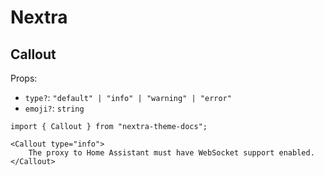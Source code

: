 # Nextra

## Callout

Props:

- `type?`: `"default" | "info" | "warning" | "error"`
- `emoji?`: `string`

```mdx
import { Callout } from "nextra-theme-docs";

<Callout type="info">
	The proxy to Home Assistant must have WebSocket support enabled.
</Callout>
```
